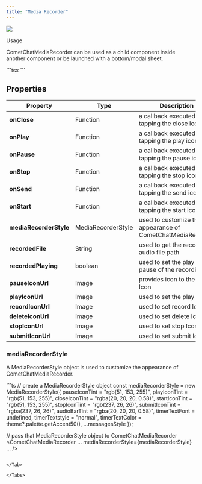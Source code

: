 ```yaml
---
title: "Media Recorder"
---
```


<Frame>
  <img src="/images/35bfd128-in895p76oblsn8xxxq0yhcq5kkkbuz697v5k5zoxir1lhad1s3n2o5lxuiypgu01-3dafdbbfe85ce5c4f38bb597f075e4f4.png" />
</Frame>

Usage

CometChatMediaRecorder can be used as a child component inside another component or be launched with a bottom/modal sheet.

<Tabs>
<Tab title="TypeScript">
```tsx
<CometChatBottomSheet
      ref={sheetRef}
      onClose={onClose}
      style={cometChatBottomSheetStyle}
    >
      <CometChatMediaRecorder
        onClose={onClose}
        onPause={onPause}
        onPlay={onPlay}
        onSend={onSend}
        onStop={onStop}
        onStart={onStart}
        recordedFile={recordedFile}
        recordedPlaying={recordedPlaying}
        mediaRecorderStyle={mediaRecorderStyle}
        pauseIconUrl={pauseIconUrl}
        playIconUrl={playIconUrl}
        recordIconUrl={recordIconUrl}
        deleteIconUrl={deleteIconUrl}
        stopIconUrl={stopIconUrl}
        submitIconUrl={submitIconUrl}
      />
    </CometChatBottomSheet>
```

</Tab>

</Tabs>

## Properties

| Property               | Type               | Description                                                |
| ---------------------- | ------------------ | ---------------------------------------------------------- |
| **onClose**            | Function           | a callback executed on tapping the close icon              |
| **onPlay**             | Function           | a callback executed on tapping the play icon               |
| **onPause**            | Function           | a callback executed on tapping the pause icon              |
| **onStop**             | Function           | a callback executed on tapping the stop icon               |
| **onSend**             | Function           | a callback executed on tapping the send icon               |
| **onStart**            | Function           | a callback executed on tapping the start icon              |
| **mediaRecorderStyle** | MediaRecorderStyle | used to customize the appearance of CometChatMediaRecorder |
| **recordedFile**       | String             | used to get the recorded audio file path                   |
| **recordedPlaying**    | boolean            | used to set the play and pause of the recording            |
| **pauseIconUrl**       | Image              | provides icon to the pause Icon                            |
| **playIconUrl**        | Image              | used to set the play Icon                                  |
| **recordIconUrl**      | Image              | used to set record Icon                                    |
| **deleteIconUrl**      | Image              | used to set delete Icon                                    |
| **stopIconUrl**        | Image              | used to set stop Icon                                      |
| **submitIconUrl**      | Image              | used to set submit Icon                                    |

### mediaRecorderStyle

A MediaRecorderStyle object is used to customize the appearance of CometChatMediaRecorder.

<Tabs>
<Tab title="TypeScript">
```ts
// create a MediaRecorderStyle object
const mediaRecorderStyle = new MediaRecorderStyle({
        pauseIconTint = "rgb(51, 153, 255)",
        playIconTint = "rgb(51, 153, 255)",
        closeIconTint = "rgba(20, 20, 20, 0.58)",
        startIconTint = "rgb(51, 153, 255)",
        stopIconTint = "rgb(237, 26, 26)",
        submitIconTint = "rgba(237, 26, 26)",
        audioBarTint = "rgba(20, 20, 20, 0.58)",
        timerTextFont = undefined,
        timerTextstyle = "normal",
        timerTextColor = theme?.palette.getAccent50(),
        ...messagesStyle
    });

// pass that MediaRecorderStyle object to CometChatMediaRecorder
<CometChatMediaRecorder
  ...
  mediaRecorderStyle={mediaRecorderStyle}
  ...
/>
```

</Tab>

</Tabs>
